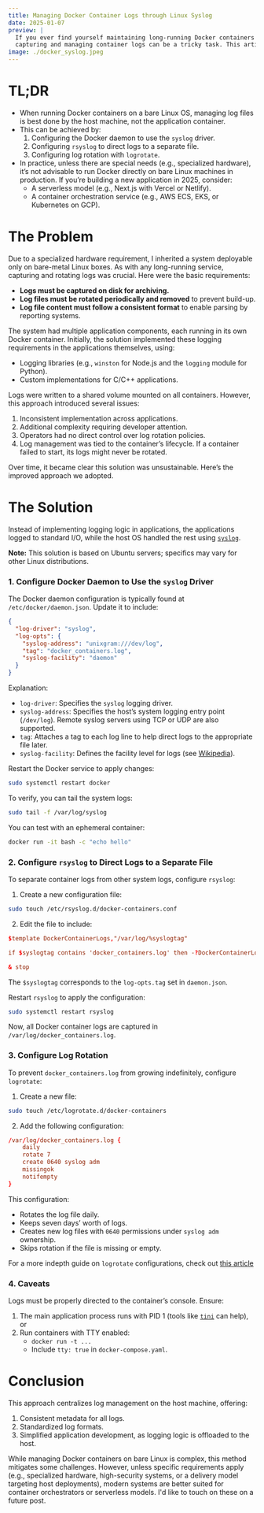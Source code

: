 ```yaml
---
title: Managing Docker Container Logs through Linux Syslog
date: 2025-01-07
preview: |
  If you ever find yourself maintaining long-running Docker containers on a Linux host,
  capturing and managing container logs can be a tricky task. This article might provide some insights.
image: ./docker_syslog.jpeg
---
```


# TL;DR
- When running Docker containers on a bare Linux OS, managing log files is best done by the host machine, not the application container.
- This can be achieved by:
  1. Configuring the Docker daemon to use the `syslog` driver.
  2. Configuring `rsyslog` to direct logs to a separate file.
  3. Configuring log rotation with `logrotate`.
- In practice, unless there are special needs (e.g., specialized hardware), it’s not advisable to run Docker directly on bare Linux machines in production. If you’re building a new application in 2025, consider:
  - A serverless model (e.g., Next.js with Vercel or Netlify).
  - A container orchestration service (e.g., AWS ECS, EKS, or Kubernetes on GCP).

# The Problem

Due to a specialized hardware requirement, I inherited a system deployable only on bare-metal Linux boxes. As with any long-running service, capturing and rotating logs was crucial. Here were the basic requirements:
- **Logs must be captured on disk for archiving.**
- **Log files must be rotated periodically and removed** to prevent build-up.
- **Log file content must follow a consistent format** to enable parsing by reporting systems.

The system had multiple application components, each running in its own Docker container. Initially, the solution implemented these logging requirements in the applications themselves, using:
- Logging libraries (e.g., `winston` for Node.js and the `logging` module for Python).
- Custom implementations for C/C++ applications.

Logs were written to a shared volume mounted on all containers. However, this approach introduced several issues:
1. Inconsistent implementation across applications.
2. Additional complexity requiring developer attention.
3. Operators had no direct control over log rotation policies.
4. Log management was tied to the container’s lifecycle. If a container failed to start, its logs might never be rotated.

Over time, it became clear this solution was unsustainable. Here’s the improved approach we adopted.

# The Solution

Instead of implementing logging logic in applications, the applications logged to standard I/O, while the host OS handled the rest using [`syslog`](https://en.wikipedia.org/wiki/Syslog).

**Note:** This solution is based on Ubuntu servers; specifics may vary for other Linux distributions.

### 1. Configure Docker Daemon to Use the `syslog` Driver

The Docker daemon configuration is typically found at `/etc/docker/daemon.json`. Update it to include:

```json
{
  "log-driver": "syslog",
  "log-opts": {
    "syslog-address": "unixgram:///dev/log",
    "tag": "docker_containers.log",
    "syslog-facility": "daemon"
  }
}
```

Explanation:
- `log-driver`: Specifies the `syslog` logging driver.
- `syslog-address`: Specifies the host’s system logging entry point (`/dev/log`). Remote syslog servers using TCP or UDP are also supported.
- `tag`: Attaches a tag to each log line to help direct logs to the appropriate file later.
- `syslog-facility`: Defines the facility level for logs (see [Wikipedia](https://en.wikipedia.org/wiki/Syslog#Facility)).

Restart the Docker service to apply changes:
```bash
sudo systemctl restart docker
```

To verify, you can tail the system logs:
```bash
sudo tail -f /var/log/syslog
```

You can test with an ephemeral container:
```bash
docker run -it bash -c "echo hello"
```

### 2. Configure `rsyslog` to Direct Logs to a Separate File

To separate container logs from other system logs, configure `rsyslog`:

1. Create a new configuration file:
```bash
sudo touch /etc/rsyslog.d/docker-containers.conf
```

2. Edit the file to include:
```conf
$template DockerContainerLogs,"/var/log/%syslogtag"

if $syslogtag contains 'docker_containers.log' then -?DockerContainerLogs

& stop
```

The `$syslogtag` corresponds to the `log-opts.tag` set in `daemon.json`.

Restart `rsyslog` to apply the configuration:
```bash
sudo systemctl restart rsyslog
```

Now, all Docker container logs are captured in `/var/log/docker_containers.log`.

### 3. Configure Log Rotation

To prevent `docker_containers.log` from growing indefinitely, configure `logrotate`:

1. Create a new file:
```bash
sudo touch /etc/logrotate.d/docker-containers
```

2. Add the following configuration:
```conf
/var/log/docker_containers.log {
    daily
    rotate 7
    create 0640 syslog adm
    missingok
    notifempty
}
```

This configuration:
- Rotates the log file daily.
- Keeps seven days’ worth of logs.
- Creates new log files with `0640` permissions under `syslog adm` ownership.
- Skips rotation if the file is missing or empty.

For a more indepth guide on `logrotate` configurations, check out 
[this article](https://betterstack.com/community/guides/logging/how-to-manage-log-files-with-logrotate-on-ubuntu-20-04/)

### 4. Caveats

Logs must be properly directed to the container’s console. Ensure:
1. The main application process runs with PID 1 (tools like [`tini`](https://github.com/krallin/tini) can help), or
2. Run containers with TTY enabled:
   - `docker run -t ...`
   - Include `tty: true` in `docker-compose.yaml`.

# Conclusion

This approach centralizes log management on the host machine, offering:
1. Consistent metadata for all logs.
2. Standardized log formats.
3. Simplified application development, as logging logic is offloaded to the host.

While managing Docker containers on bare Linux is complex, this method mitigates some challenges. 
However, unless specific requirements apply (e.g., specialized hardware, high-security systems, 
or a delivery model targeting host deployments), modern systems are better suited for container 
orchestrators or serverless models. I'd like to touch on these on a future post.
